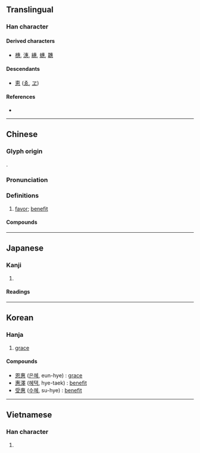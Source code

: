 {{also|恵}}
{{character info/new}}
==Translingual==
{{ja-forms|[[恵]]|惠|惠}}

===Han character===
{{Han char|rn=61|rad=心|as=08|sn=12|four=50333|canj=JIP}}

====Derived characters====
* [[橞]], [[潓]], [[繐]], [[蟪]], [[韢]]

====Descendants====
* [[恵]] ([[ゑ]], [[ヱ]])

====References====
* {{Han ref|kx=0391.190|dkj=10822|dj=0724.050|hdz=42309.100|uh=60E0|ud=24800|bh=B466|bd=46182}}

----

==Chinese==
{{zh-forms}}

===Glyph origin===
{{Han etym}}
{{Han compound|叀|心|t2=heart|ls=ic}}.

===Pronunciation===
{{zh-pron
|m=huì
|m-s=
|c=wai6
|c-t=
|g=
|h=pfs=
|j=
|mb=hṳ̄
|md=
|mn=hūi/xm:hōe
|mn-t=hui6
|w=
|x=
|mc=y
|oc=y
|cat=n
}}

===Definitions===
{{zh-hanzi}}

# [[favor]]; [[benefit]]

====Compounds====
{{zh-der|不夷不惠|不惠|互惠|互惠原則|互惠關稅|仁惠|優惠|優惠待遇|優惠關稅|受惠|口惠|嘉惠|夷惠|好施小惠|好行小惠|察惠|實惠|小恩小惠|小惠|布德施惠|平等互惠|廣惠倉|德惠|恩惠|惠及|惠士奇|惠子|惠子知我|惠存|惠安縣|惠崇|惠州之役|惠帳|惠恤|惠政|惠施|惠施五車|惠棟|惠澤|惠然|惠然肯來|惠特曼|惠綏|惠而不費|惠聲|惠育|惠臨|惠賜|惠贈|惠連|惠鈔|惠鑒|惠陽縣|惠音|惠顧|惠風|惠黠|施惠|晉惠帝|李惠堂|柳下惠|梁惠王|楊惠之|淫惠|渥惠|澆瓜之惠|濟惠|特惠|特惠制度|特惠待遇|特惠關稅|甘棠之惠|福惠雙修|秀外惠中|私恩小惠|聖惠方|見惠|謝惠連|辯惠|銘謝惠顧|駿惠}}

----

==Japanese==
{{ja-kanji forms|恵|惠}}

===Kanji===
{{ja-kanji|grade=|rs=心08|shin=恵}}

# {{defn|lang=ja|sort=心08}}

====Readings====
{{ja-readings
|on=けい, え
|kun=めぐ-む
}}

----

==Korean==

===Hanja===
{{ko-hanja/new|은혜|혜}}

# [[grace]]

====Compounds====
* [[恩惠]] ([[은혜]], eun-hye) : [[grace]]
* [[惠澤]] ([[혜택]], hye-taek) : [[benefit]]
* [[受惠]] ([[수혜]], su-hye) : [[benefit]]
----

==Vietnamese==

===Han character===
{{vi-hantu|[[huệ]]|rs=心08}}

# {{defn|lang=vi|sort=心08}}